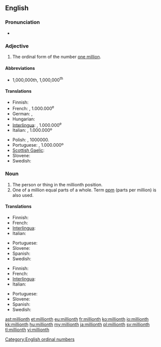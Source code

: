 ==English==

===Pronunciation===
* {{IPA|/ˈmɪljənθ/}}

===Adjective===
{{en-adj|-}}

# The ordinal form of the number [[million|one million]].

====Abbreviations====
* 1,000,000th, 1,000,000<sup>th</sup> {{italbrac|also written without commas, or, in technical usage with a thin space replacing each comma}}

====Translations====
{{trans-top|millionth}}
* Finnish: {{t-|fi|miljoonas}}
* French: {{t+|fr|millionième}}, 1.000.000<sup>e</sup>
* German: {{t|de|millionstel}}, {{t|de|milliontel}}
* Hungarian: {{t|hu|milliomodik}}
* [[Interlingua]]: {{t|ia|millionesime|xs=Interlingua}}, 1.000.000<sup>e</sup>
* Italian: {{t+|it|milionesimo}}, 1.000.000º
{{trans-mid}}
* Polish: {{t+|pl|milionowy}}, 1000000.
* Portuguese: {{t+|pt|milionésimo}}, 1.000.000º
* [[Scottish Gaelic]]: {{t-|gd|milleanamh|xs=Scottish Gaelic}}
* Slovene: {{t|sl|milijonti}}
* Swedish: {{t+|sv|miljonte}}
{{trans-bottom}}

===Noun===
{{en-noun}}

# The person or thing in the millionth position.
# One of a million equal parts of a whole. Term [[ppm]] (parts per million) is also used.

====Translations====
{{trans-top|person or thing in the millionth position}}
* Finnish: {{t|fi|miljoonas}}
* French: {{t|fr|millionième|m|f}}
* [[Interlingua]]: {{t|ia|millionesimo|m}}
* Italian: {{t|it|milionesimo|m}}
{{trans-mid}}
* Portuguese: {{t|pt|milionésimo|m}}
* Slovene: {{t|sl|milijonti}}
* Spanish: {{t|es|millonésimo|m}}
* Swedish: {{t|sv|miljonte}}
{{trans-bottom}}

{{trans-top|one of a million equal parts of a whole}}
* Finnish: {{t|fi|miljoonasosa}}
* French: {{t|fr|millionième|m}}
* [[Interlingua]]: {{t|ia|millionesimo|m}}
* Italian: {{t|it|milionesimo|m}}
{{trans-mid}}
* Portuguese: {{t|pt|milionésimo|m}}
* Slovene: {{t|sl|milijonina|f}}
* Spanish: {{t|es|millonésimo|m}}
* Swedish: {{t|sv|miljontedel}}
{{trans-bottom}}

[[Category:English ordinal numbers]]

[[ast:millionth]]
[[et:millionth]]
[[eu:millionth]]
[[fr:millionth]]
[[ko:millionth]]
[[io:millionth]]
[[kk:millionth]]
[[hu:millionth]]
[[my:millionth]]
[[ja:millionth]]
[[pl:millionth]]
[[sv:millionth]]
[[tl:millionth]]
[[vi:millionth]]